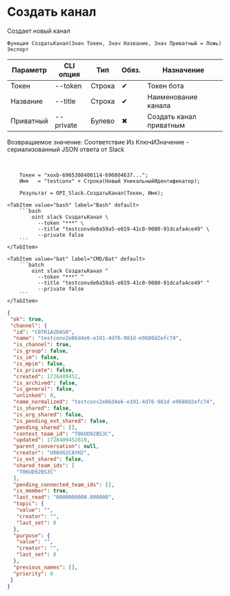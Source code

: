﻿---
sidebar_position: 3
description: Создать канал и другие функции для работы с Slack в Открытом пакете интеграций - бесплатной open-source библиотеке интеграций для 1С:Предприятие 8, OneScript и CLI
keywords: [1C, 1С, 1С:Предприятие, 1С:Предприятие 8.3, API, Интеграция, Сервисы, Обмен, OneScript, CLI, Slack]
---


# Создать канал
 Создает новый канал



`Функция СоздатьКанал(Знач Токен, Знач Название, Знач Приватный = Ложь) Экспорт`

  | Параметр | CLI опция | Тип | Обяз. | Назначение |
  |-|-|-|-|-|
  | Токен | --token | Строка | &#x2714; | Токен бота |
  | Название | --title | Строка | &#x2714; | Наименование канала |
  | Приватный | --private | Булево | &#x2716; | Создать канал приватным |

  
  Возвращаемое значение:   Соответствие Из КлючИЗначение - сериализованный JSON ответа от Slack

<br/>




```bsl title="Пример использования для 1С:Предприятие/OneScript"
    Токен = "xoxb-6965308400114-696804637...";
    Имя   = "testconv" + Строка(Новый УникальныйИдентификатор);

    Результат = OPI_Slack.СоздатьКанал(Токен, Имя);
```
    

 <Tabs>
  
    <TabItem value="bash" label="Bash" default>
        ```bash
            oint slack СоздатьКанал \
              --token "***" \
              --title "testconvde0a59a5-e019-41c0-9080-91dcafa4ce49" \
              --private false
        ```
    </TabItem>
  
    <TabItem value="bat" label="CMD/Bat" default>
        ```batch
            oint slack СоздатьКанал ^
              --token "***" ^
              --title "testconvde0a59a5-e019-41c0-9080-91dcafa4ce49" ^
              --private false
        ```
    </TabItem>
</Tabs>


```json title="Результат"
{
 "ok": true,
 "channel": {
  "id": "C07R1A2DAS0",
  "name": "testconv2e86d4e6-e191-4d76-981d-e9680d2efc74",
  "is_channel": true,
  "is_group": false,
  "is_im": false,
  "is_mpim": false,
  "is_private": false,
  "created": 1728409452,
  "is_archived": false,
  "is_general": false,
  "unlinked": 0,
  "name_normalized": "testconv2e86d4e6-e191-4d76-981d-e9680d2efc74",
  "is_shared": false,
  "is_org_shared": false,
  "is_pending_ext_shared": false,
  "pending_shared": [],
  "context_team_id": "T06UD92BS3C",
  "updated": 1728409452819,
  "parent_conversation": null,
  "creator": "U06UG1CAYH2",
  "is_ext_shared": false,
  "shared_team_ids": [
   "T06UD92BS3C"
  ],
  "pending_connected_team_ids": [],
  "is_member": true,
  "last_read": "0000000000.000000",
  "topic": {
   "value": "",
   "creator": "",
   "last_set": 0
  },
  "purpose": {
   "value": "",
   "creator": "",
   "last_set": 0
  },
  "previous_names": [],
  "priority": 0
 }
}
```

